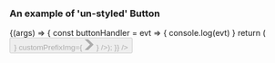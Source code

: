 
<Meta title="DCXLibrary/Form/Button" component={Button} />




### An example of 'un-styled' Button
<Canvas>
  <Story name="un-styled" args={{label: 'Register', disabled: false, ariaLabel: 'unstyled-button', disableClickForMs:2000}}>
      {(args) => {
        const buttonHandler = evt => {
            console.log(evt)
        }
      return (
        <Button
            label={args.label}
            disabled={args.disabled}
            onClick={buttonHandler}
            ariaLabel={args.ariaLabel}
            disableClickForMs={args.disableClickForMs}
            customPostfixImg={
                <svg
                xmlns="http://www.w3.org/2000/svg"
                width="17.5"
                height="19"
                viewBox="0 0 33 40"
                aria-hidden="true"
                focusable="false"
                >
                <path fill="currentColor" d="M0 0h13l20 20-20 20H0l20-20z"></path>
                </svg>
            }
            customPrefixImg={
                <svg
                xmlns="http://www.w3.org/2000/svg"
                width="17.5"
                height="19"
                viewBox="0 0 33 40"
                aria-hidden="true"
                focusable="false"
                >
                <path fill="currentColor" d="M0 0h13l20 20-20 20H0l20-20z"></path>
                </svg>
            }
        />);
        }}
    />
  </Story>
</Canvas>

<ArgsTable of={Button} />